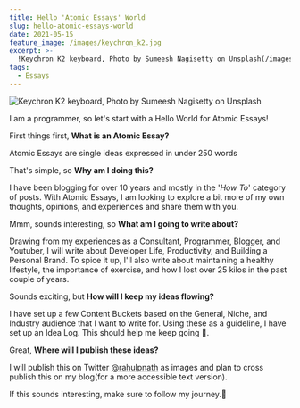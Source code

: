 ```yaml
---
title: Hello 'Atomic Essays' World
slug: hello-atomic-essays-world
date: 2021-05-15
feature_image: /images/keychron_k2.jpg
excerpt: >-
  !Keychron K2 keyboard, Photo by Sumeesh Nagisetty on Unsplash(/images/keychronk2.jpg)  I am a programmer, so let's start with a Hello World for Atomic Essays!  First things first, What is...
tags:
  - Essays
---
```

![Keychron K2 keyboard, Photo by Sumeesh Nagisetty on Unsplash](/images/keychron_k2.jpg)

I am a programmer, so let's start with a Hello World for Atomic Essays!

First things first, **What is an Atomic Essay?**

Atomic Essays are single ideas expressed in under 250 words

That's simple, so **Why am I doing this?**

I have been blogging for over 10 years and mostly in the '_How To_' category of posts. With Atomic Essays, I am looking to explore a bit more of my own thoughts, opinions, and experiences and share them with you.

Mmm, sounds interesting, so **What am I going to write about?**

Drawing from my experiences as a Consultant, Programmer, Blogger, and Youtuber, I will write about Developer Life, Productivity, and Building a Personal Brand. To spice it up, I'll also write about maintaining a healthy lifestyle, the importance of exercise, and how I lost over 25 kilos in the past couple of years.

Sounds exciting, but **How will I keep my ideas flowing?**

I have set up a few Content Buckets based on the General, Niche, and Industry audience that I want to write for. Using these as a guideline, I have set up an Idea Log. This should help me keep going 🤞.

Great, **Where will I publish these ideas?**

I will publish this on Twitter [@rahulpnath](https://twitter.com/rahulpnath) as images and plan to cross publish this on my blog(for a more accessible text version).

If this sounds interesting, make sure to follow my journey.🚀
